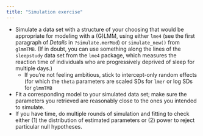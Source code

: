 ```yaml
---
title: "Simulation exercise"
---
```


* Simulate a data set with a structure of your choosing that would be appropriate for modeling with a (G)LMM, using either `lme4` (see the first paragraph of *Details* in `?simulate.merMod`) or `simulate_new()` from `glmmTMB`. (If in doubt, you can use something along the lines of the `sleepstudy` data set from the `lme4` package, which measures the reaction time of individuals who are progressively deprived of sleep for multiple days.)
   * If you're not feeling ambitious, stick to intercept-only random effects (for which the `theta` parameters are scaled SDs for `lmer` or log SDs for `glmmTMB`
* Fit a corresponding model to your simulated data set; make sure the parameters you retrieved are reasonably close to the ones you intended to simulate.
* If you have time, do multiple rounds of simulation and fitting to check either (1) the distribution of estimated parameters or (2) power to reject particular null hypotheses.
